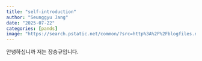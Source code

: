 ```yaml
---
title: "self-introduction"
author: "Seunggyu Jang"
date: "2025-07-22"
categories: [pands]
image: "https://search.pstatic.net/common/?src=http%3A%2F%2Fblogfiles.naver.net%2FMjAyMTAyMjJfMjgz%2FMDAxNjEzOTQ3NjY5MTQ2.BumFpmcfXeOjtI8W_-a0JYpaGyOVM_KnGAENbK29ra4g.gUkFFjz0R0bWHzEAXnUK5N1RrJ8nsYnk7rkGQ1PEXPIg.PNG.rlarudeh7778%2F%25C0%25DA%25B1%25E2%25BC%25D2%25B0%25B3%25BF%25B5%25BE%25EE%25B7%25CE.png&type=sc960_832"
---
```


안녕하십니까 저는 장승규입니다.



